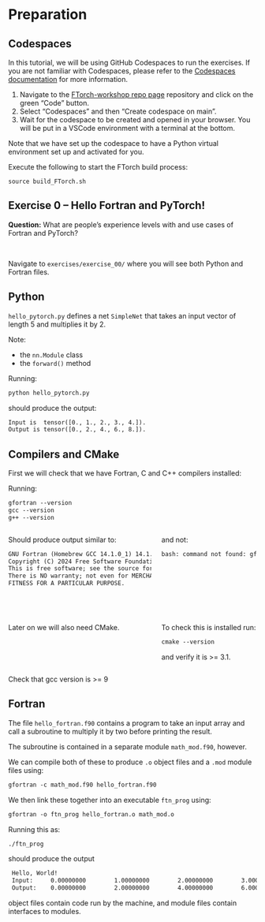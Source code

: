 # Preparation

## Codespaces

In this tutorial, we will be using GitHub Codespaces to run the exercises.
If you are not familiar with Codespaces, please refer to the
[Codespaces documentation](https://docs.github.com/en/codespaces) for more information.

:::{.fragment}
1. Navigate to the
   [FTorch-workshop repo page](https://github.com/Cambridge-ICCS/FTorch-workshop)
   repository and click on the green "Code" button.
2. Select "Codespaces" and then "Create codespace on main".
3. Wait for the codespace to be created and opened in your browser. You will be put in a
   VSCode environment with a terminal at the bottom.
:::

:::{.fragment}
Note that we have set up the codespace to have a Python virtual environment set up and
activated for you.
:::

:::{.fragment}
Execute the following to start the FTorch build process:
```shell
source build_FTorch.sh
```
:::

## Exercise 0 -- Hello Fortran and PyTorch!

:::{.fragment}
**Question:** What are people's experience levels with and use cases of Fortran and PyTorch?
:::
\

:::{.fragment}
Navigate to `exercises/exercise_00/` where you will see both Python and
Fortran files.
:::

## Python

`hello_pytorch.py` defines a net `SimpleNet` that takes an input vector of length 5
and multiplies it by 2.

Note:

  - the `nn.Module` class
  - the `forward()` method

Running:
```default
python hello_pytorch.py
```

should produce the output:
```default
Input is  tensor([0., 1., 2., 3., 4.]).
Output is tensor([0., 2., 4., 6., 8.]).
```


## Compilers and CMake

First we will check that we have Fortran, C and C++ compilers installed:

Running:
```default
gfortran --version
gcc --version
g++ --version
```
::::{.columns}
:::{.column width=60%}
Should produce output similar to:
```default
GNU Fortran (Homebrew GCC 14.1.0_1) 14.1.0
Copyright (C) 2024 Free Software Foundation, Inc.
This is free software; see the source for copying conditions.
There is NO warranty; not even for MERCHANTABILITY or
FITNESS FOR A PARTICULAR PURPOSE.
```
:::
:::{.column width=40%}
and not:
```default
bash: command not found: gfortran
```
:::
::::

\

:::{.fragment}
::::{.columns}
:::{.column width=60%}
Later on we will also need CMake.
:::
:::{.column width=40%}
To check this is installed run:
```default
cmake --version
```
and verify it is >= 3.1.
:::
::::
:::

:::{.aside}
Check that gcc version is >= 9
:::

## Fortran

The file `hello_fortran.f90` contains a program to take an input array and call a
subroutine to multiply it by two before printing the result.

The subroutine is contained in a separate module `math_mod.f90`, however.

:::{.fragment}
We can compile both of these to produce `.o` object files and a `.mod` module files using:
```default
gfortran -c math_mod.f90 hello_fortran.f90
```
:::

:::{.fragment}
We then link these together into an executable `ftn_prog` using:
```default
gfortran -o ftn_prog hello_fortran.o math_mod.o
```
:::

:::{.fragment}
Running this as:
```default
./ftn_prog
```
should produce the output
```default
 Hello, World!
 Input:     0.00000000        1.00000000        2.00000000        3.00000000        4.00000000
 Output:    0.00000000        2.00000000        4.00000000        6.00000000        8.00000000
```
:::

:::{.aside}
object files contain code run by the machine, and module files contain interfaces to modules.
:::
